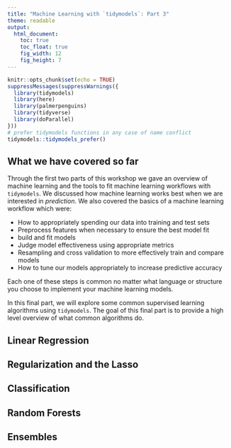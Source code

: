 ```yaml
---
title: "Machine Learning with `tidymodels`: Part 3" 
theme: readable
output:
  html_document:
    toc: true
    toc_float: true
    fig_width: 12
    fig_height: 7
---
```


```r
knitr::opts_chunk$set(echo = TRUE)
suppressMessages(suppressWarnings({ 
  library(tidymodels)
  library(here)
  library(palmerpenguins)
  library(tidyverse)
  library(doParallel)
}))
# prefer tidymodels functions in any case of name conflict
tidymodels::tidymodels_prefer() 
```

## What we have covered so far 

Through the first two parts of this workshop we gave an overview of machine learning and the tools to fit machine learning workflows with `tidymodels`. We discussed how machine learning works best when we are interested in *prediction*. We also covered the basics of a machine learning workflow which were:

- How to appropriately spending our data into training and test sets
- Preprocess features when necessary to ensure the best model fit 
- build and fit models 
- Judge model effectiveness using appropriate metrics
- Resampling and cross validation to more effectively train and compare models
- How to tune our models appropriately to increase predictive accuracy

Each one of these steps is common no matter what language or structure you choose to implement your machine learning models. 

In this final part, we will explore some common supervised learning algorithms using `tidymodels`. The goal of this final part is to provide a high level overview of what common algorithms do.  

## Linear Regression

## Regularization and the Lasso

## Classification 

## Random Forests 

## Ensembles